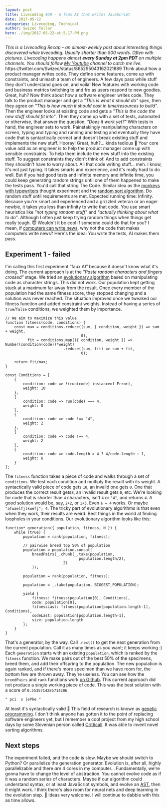 ```yaml
---
layout: post
title: Livecoding #38 - A faux AI that writes JavaScript
date: 2017-05-22
categories: Livecoding, Technical
author: Swizec Teller
hero: ./img/2017-05-22-at-5.17-PM.png
---
```


_This is a Livecoding Recap – an almost-weekly post about interesting things discovered while livecoding. Usually shorter than 500 words. Often with pictures. Livecoding happens almost **every Sunday at 2pm PDT** on multiple channels. You should follow [My Youtube](https://www.youtube.com/channel/UCoyHgaeLLI7Knp7LDHOwZMw) channel to catch me live._  https&#x3A;//twitter.com/Swizec/status/865295043162021889 Think about how a product manager writes code. They define some features, come up with constraints, and unleash a team of engineers. A few days pass while stuff they don't understand goes on, and voilà! New features with working code and business metrics twitching to and fro as users respond to new goodies. Great, huh? Now think about how a software engineer writes code. They talk to the product manager and get a _"This is what it should do"_ spec, then they agree on _"This is how much it should cost in time/resources to build"_. Then the engineer looks at existing code and gets a _"This is the code the new stuff should fit into"_. Then they come up with a set of tests, automated or otherwise, that answer the question, _"Does it work yet?"_ With tests in hand, the engineer sets to work. Painstakingly manipulating characters on screen, typing and typing and running and testing and eventually they have code that is syntactically correct and doesn't break existing stuff and implements the new stuff. Hooray! Great, huh?… kinda tedious 🤔 Your core value add as an engineer is to help the product manager come up with sensible constraints. To help them include the new stuff into the existing stuff. To suggest constraints they didn't think of. And to add constraints they shouldn't have to worry about. All that code writing stuff… meh. I know, it's not just typing. It takes smarts and experience, and it's really hard to do well. But if you had good tests and infinite memory and infinite time, you could keep generating random strings until one of them happened to make the tests pass. You'd call that string The Code. Similar idea as the [monkeys with typewriters](https://en.wikipedia.org/wiki/Monkey_typewriter_theory) thought experiment and the [random sort algorithm](https://en.wikipedia.org/wiki/Bogosort). Do random stuff until requirements are met. Expected running time: Infinity. Because you're smart and experienced and a grizzled veteran or an eager newbie, it takes you less than infinity to write that code. You use smart heuristics like _"not typing random stuff"_ and _"actually thinking about what to do"_. Although I often just keep trying random things when things get really tough. 😇 Wouldn't it be cool if someone could do that for you? I mean, if [computers can write news](https://www.wired.com/2015/10/this-news-writing-bot-is-now-free-for-everyone/), why not the code that makes computers write news? Here's the idea: You write the tests, AI makes them pass.

## Experiment 1 - failed

I'm calling this first experiment “faux AI” because it doesn't know what it's doing. The current approach is at the _"Paste random characters and fingers crossed"_ stage. We tried an [evolutionary algorithm](https://en.wikipedia.org/wiki/Evolutionary_algorithm) based on manipulating code as character strings. This did not work. Our population kept getting stuck at a maximum far away from the result. Once every member of the population had the same fitness score, they stopped changing and a solution was never reached. The situation improved once we tweaked our fitness function and added constraint weights. Instead of having a series of `true`/`false` conditions, we weighted them by importance.

    // We aim to maximize this value
    function fitness(code, conditions) {
        const max = conditions.reduce((sum, { condition, weight }) => sum + weight,
                                      0),
              fit = conditions.map(({ condition, weight }) => Number(condition(code))*weight)
                              .reduce((sum, fit) => sum + fit,
                                      0);

        return fit/max;
    }

    const Conditions = [
        {
            condition: code => !(run(code) instanceof Error),
            weight: 10
        },
        {
            condition: code => run(code) === 4,
            weight: 8
        },
        {
            condition: code => code !== "4",
            weight: 2
        },
        {
            condition: code => code !== 4,
            weight: 2
        },
        {
            condition: code => code.length > 4 ? 4/code.length : 1,
            weight: 6
        }
    ];

The `fitness` function takes a piece of code and walks through a set of `conditions`. We test each condition and multiply the result with its weight. A syntactically valid piece of code gets `10`, an invalid one gets `0`. One that produces the correct result gets`8`, an invalid result gets `0`, etc. We're looking for code that is shorter than `4` characters, isn't `4` or `"4"`, and returns `4`. A good solution would be, say, `2+2`, or `1+3`. Even `a = 4` works. Or maybe `"afwaelfjlkwefj"; 4`. The tricky part of evolutionary algorithms is that even when they work, their results are weird. Best things in the world at finding loopholes in your conditions. Our evolutionary algorithm looks like this:

    function* generation({ population, fitness, N }) {
        while (true) {
            population = rank(population, fitness);

            // pairwise breed top 50% of population
            population = population.concat(
                breedPairs(_.chunk(_.take(population,
                                     population.length/2),
                              2)
                ));

            population = rank(population, fitness);

            population = _.take(population, BIGGEST_POPULATION);

            yield {
                fitness: fitness(population[0], Conditions),
                code: population[0],
                fitnessLast: fitness(population[population.length-1], Conditions),
                codeLast: population[population.length-1],
                size: population.length
            };
        }
    }

That's a generator, by the way. Call `.next()` to get the next generation from the current population. Call it as many times as you want; it keeps working :) Each `generation` starts with an existing `population`, which is ranked by the `fitness` function. We make pairs out of the best 50% of the specimens, breed them, and add their offspring to the population. The new population is again ranked, and if there's more specimen than we have room for, the bottom few are thrown away. They're useless. You can see how the `breedPairs` and `rank` functions work [on Github](https://github.com/Swizec/faux-js-ai). This current approach did not produce a single working piece of code. This was the best solution with a score of `0.5535714285714286`

    " pci  s |ePke "

At least it's syntactically valid 🤔 This field of research is known as [genetic programming](https://en.wikipedia.org/wiki/Genetic_programming). I don't think anyone has gotten it to the point of replacing software engineers yet, but I remember a cool project from my high school days by some Slovenian person called [Critticall](http://www.critticall.com/). It was able to invent novel sorting algorithms.

## Next steps

The experiment failed, and the code is slow. Maybe we should switch to Python? Or parallelize the generation generator. Evolution is, after all, highly parallelizable and there _are_ 4 cores in my computer… Fundamentally, we're gonna have to change the level of abstraction. You cannot evolve code as if it was a random series of characters. Maybe if our algorithm could understand syntax, or at least JavaScript symbols, and evolve an [AST](https://en.wikipedia.org/wiki/Abstract_syntax_tree), then it might work. I think there's also room for neural nets and deep learning in the evolution step. 🤔 Ideas very welcome. I will continue to dabble with this as time allows.
